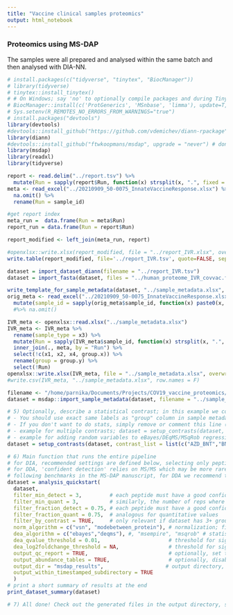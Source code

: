 ```yaml
---
title: "Vaccine clinical samples proteomics"
output: html_notebook
---
```

### Proteomics using MS-DAP
The samples were all prepared and analysed within the same batch and then analysed with DIA-NN.

```r
# install.packages(c("tidyverse", "tinytex", "BiocManager"))
# library(tidyverse)
# tinytex::install_tinytex()
# # On Windows; say 'no' to optionally compile packages and during TinyTex installation you may see 2 popups; these can be dismissed
# BiocManager::install(c('ProtGenerics', 'MSnbase', 'limma'), update=T, ask=F)
# Sys.setenv(R_REMOTES_NO_ERRORS_FROM_WARNINGS="true")
# install.packages("devtools")
library(devtools)
#devtools::install_github("https://github.com/vdemichev/diann-rpackage")
library(diann)
#devtools::install_github("ftwkoopmans/msdap", upgrade = "never") # don't update dependencies if not needed
library(msdap)
library(readxl)
library(tidyverse)

```


<!-- ```{r get_swissprot_fasta} -->
<!-- proteinIds <- read.delim("~/Downloads/muelledm@20210812+1504_50-0075/report.tsv") %>% -->
<!--   select(Protein.Ids) %>% -->
<!--   distinct() -->
<!-- IDs = sapply(., function(x) unlist(strsplit(x, ";"))) -->
<!-- write.csv(IDs, "../human_Swissport_IDs_clinical_vaccine_COVID.csv") -->
<!-- ``` -->

```r

report <- read.delim("../report.tsv") %>% 
  mutate(Run = sapply(report$Run, function(x) strsplit(x, ".", fixed = T)[[1]][1]))
meta <- read_excel("../20210909_50-0075_InnateVaccineResponse.xlsx") %>% 
  na.omit() %>% 
  rename(Run = sample_id)

#get report index
meta_run =  data.frame(Run = meta$Run)
report_run = data.frame(Run = report$Run)

report_modified <- left_join(meta_run, report)

#openxlsx::write.xlsx(report_modified, file = "../report_IVR.xlsx", overwrite = T)
write.table(report_modified, file='../report_IVR.tsv', quote=FALSE, sep='\t', row.names = F)

```


```r

dataset = import_dataset_diann(filename = "../report_IVR.tsv")
dataset = import_fasta(dataset, files = "../human_proteome_IVR_covvac.fasta")

write_template_for_sample_metadata(dataset, "../sample_metadata.xlsx", overwrite = T)
orig_meta <- read_excel("../20210909_50-0075_InnateVaccineResponse.xlsx") %>% 
  mutate(sample_id = sapply(orig_meta$sample_id, function(x) paste0(x, ".rawIdx")))
  #%>% na.omit()

IVR_meta <- openxlsx::read.xlsx("../sample_metadata.xlsx") 
IVR_meta <- IVR_meta %>%
  rename(sample_type = x3) %>% 
  mutate(Run = sapply(IVR_meta$sample_id, function(x) strsplit(x, ".", fixed = T)[[1]][1])) %>% 
  inner_join(., meta, by = "Run") %>% 
  select(!c(x1, x2, x4, group.x)) %>% 
  rename(group = group.y) %>% 
  select(!Run)
openxlsx::write.xlsx(IVR_meta, file = "../sample_metadata.xlsx", overwrite = T)
#write.csv(IVR_meta, "../sample_metadata.xlsx", row.names = F)

filename <- "/home/parnika/Documents/Projects/COV19_vaccine_proteomics/sample_metadata.xlsx"
dataset = msdap::import_sample_metadata(dataset, filename = "../sample_metadata.xlsx")


```

```r

# 5) Optionally, describe a statistical contrast; in this example we compare sample groups "WT" and "KO".
# - You should use exact same labels as "group" column in sample metadata table.
# - If you don't want to do stats, simply remove or comment this line (e.g. just look at QC report, or maybe your dataset has 1 experimental group only).
# - example for multiple contrasts; dataset = setup_contrasts(dataset, contrast_list = list( c("control", "condition_a"),  c("control", "condition_b")  ) )
# - example for adding random variables to eBayes/DEqMS/MSqRob regressions to i.e. counter batch effects (note; these variables must be column names present in sample metadata table. double-check with; print(dataset$samples,n=Inf)): dataset = setup_contrasts(dataset, contrast_list = list(  c("WT","KO")  ), random_variables = c("induction", "batch") )
dataset = setup_contrasts(dataset, contrast_list = list(c("AZD_BNT","BNT_BNT")))
```

```r
# 6) Main function that runs the entire pipeline
# for DIA, recommended settings are defined below, selecting only peptides that were confidently detected in most samples
# for DDA, 'confident detection' relies on MS/MS which may be more rare (relying on match-between-runs instead)
# following benchmarks in the MS-DAP manuscript, for DDA we recommend to set no or minimal requirements on 'detect' parameters; "filter_fraction_detect = 0" and "filter_min_detect = 0" (or 1 if you want at least 1 MS/MS detect per peptide per sample group)
dataset = analysis_quickstart(
  dataset,
  filter_min_detect = 3,         # each peptide must have a good confidence score in at least N samples per group
  filter_min_quant = 3,          # similarly, the number of reps where the peptide must have a quantitative value
  filter_fraction_detect = 0.75, # each peptide must have a good confidence score in at least 75% of samples per group
  filter_fraction_quant = 0.75,  # analogous for quantitative values
  filter_by_contrast = TRUE,     # only relevant if dataset has 3+ groups. For DEA at each contrast, filters and normalization are applied on the subset of relevant samples within the contrast for efficiency, see further MS-DAP manuscript. Set to FALSE to disable and use traditional "global filtering" (filters are applied to all sample groups, same data table used in all statistics)
  norm_algorithm = c("vsn", "modebetween_protein"), # normalization; first vsn, then modebetween on protein-level (applied sequentially so the MS-DAP modebetween algorithm corrects scaling/balance between-sample-groups)
  dea_algorithm = c("ebayes","deqms"), #, "msempire", "msqrob" # statistics; apply multiple methods in parallel/independently
  dea_qvalue_threshold = 0.01,                      # threshold for significance of adjusted p-values in figures and output tables
  dea_log2foldchange_threshold = NA,                # threshold for significance of log2 foldchanges. 0 = disable, NA = automatically infer through bootstrapping
  output_qc_report = TRUE,                          # optionally, set to FALSE to skip the creation of the QC report (not recommended for first-time use)
  output_abundance_tables = TRUE,                   # optionally, disable the creation of abundance table output files
  output_dir = "msdap_results",                    # output directory, here set to "msdap_results" within your working directory. Alternatively provide a full path, eg; output_dir="C:/path/to/myproject",
  output_within_timestamped_subdirectory = TRUE
  )
# print a short summary of results at the end
print_dataset_summary(dataset)

# 7) All done! Check out the generated files in the output directory, starting with report.pdf
```